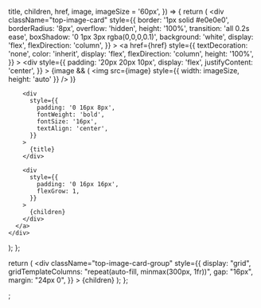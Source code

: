   title,
  children,
  href,
  image,
  imageSize = '60px',
}) => {
  return (
    <div
      className="top-image-card"
      style={{
        border: '1px solid #e0e0e0',
        borderRadius: '8px',
        overflow: 'hidden',
        height: '100%',
        transition: 'all 0.2s ease',
        boxShadow: '0 1px 3px rgba(0,0,0,0.1)',
        background: 'white',
        display: 'flex',
        flexDirection: 'column',
      }}
    >
      <a
        href={href}
        style={{
          textDecoration: 'none',
          color: 'inherit',
          display: 'flex',
          flexDirection: 'column',
          height: '100%',
        }}
      >
        <div
          style={{
            padding: '20px 20px 10px',
            display: 'flex',
            justifyContent: 'center',
          }}
        >
          {image && (
            <img src={image} style={{ width: imageSize, height: 'auto' }} />
          )}
        </div>

        <div
          style={{
            padding: '0 16px 8px',
            fontWeight: 'bold',
            fontSize: '16px',
            textAlign: 'center',
          }}
        >
          {title}
        </div>

        <div
          style={{
            padding: '0 16px 16px',
            flexGrow: 1,
          }}
        >
          {children}
        </div>
      </a>
    </div>

); };

  return (
    <div
      className="top-image-card-group"
      style={{
        display: "grid",
        gridTemplateColumns: "repeat(auto-fill, minmax(300px, 1fr))",
        gap: "16px",
        margin: "24px 0",
      }}
    >
      {children}
    </div>
  );
};


;
